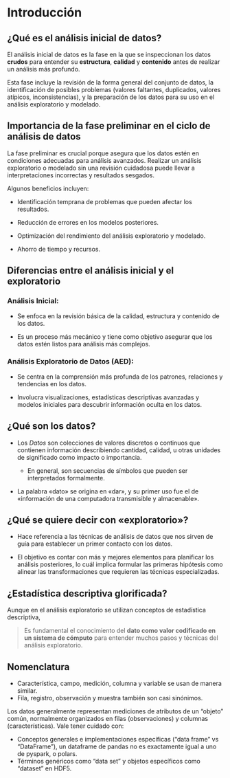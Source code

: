 # Introducción

## ¿Qué es el análisis inicial de datos?

El análisis inicial de datos es la fase en la que se inspeccionan los datos **crudos** para entender su **estructura**, **calidad** y **contenido** antes de realizar un análisis más profundo.

Esta fase incluye la revisión de la forma general del conjunto de datos, la identificación de posibles problemas (valores faltantes, duplicados, valores atípicos, inconsistencias), y la preparación de los datos para su uso en el análisis exploratorio y modelado.

## Importancia de la fase preliminar en el ciclo de análisis de datos

La fase preliminar es crucial porque asegura que los datos estén en condiciones adecuadas para análisis avanzados. Realizar un análisis exploratorio o modelado sin una revisión cuidadosa puede llevar a interpretaciones incorrectas y resultados sesgados.

Algunos beneficios incluyen:

-   Identificación temprana de problemas que pueden afectar los resultados.

-   Reducción de errores en los modelos posteriores.

-   Optimización del rendimiento del análisis exploratorio y modelado.

-   Ahorro de tiempo y recursos.

## Diferencias entre el análisis inicial y el exploratorio

### Análisis Inicial:

-   Se enfoca en la revisión básica de la calidad, estructura y contenido de los datos.

-   Es un proceso más mecánico y tiene como objetivo asegurar que los datos estén listos para análisis más complejos.

### Análisis Exploratorio de Datos (AED):

-   Se centra en la comprensión más profunda de los patrones, relaciones y tendencias en los datos.

-   Involucra visualizaciones, estadísticas descriptivas avanzadas y modelos iniciales para descubrir información oculta en los datos.

## ¿Qué son los datos?

-   Los *Datos* son colecciones de valores discretos o continuos que contienen información describiendo cantidad, calidad, u otras unidades de significado como impacto o importancia.

    -   En general, son secuencias de símbolos que pueden ser interpretados formalmente.

-   La palabra «dato» se origina en «dar», y su primer uso fue el de «información de una computadora transmisible y almacenable».

## ¿Qué se quiere decir con «exploratorio»?

-   Hace referencia a las técnicas de análisis de datos que nos sirven de guía para establecer un primer contacto con los datos.

-   El objetivo es contar con más y mejores elementos para planificar los análisis posteriores, lo cuál implica formular las primeras hipótesis como alinear las transformaciones que requieren las técnicas especializadas.

## ¿Estadística descriptiva glorificada?

Aunque en el análisis exploratorio se utilizan conceptos de estadística descriptiva,

> Es fundamental el conocimiento del **dato como valor codificado en un sistema de cómputo** para entender muchos pasos y técnicas del análisis exploratorio.

## Nomenclatura

-   Característica, campo, medición, columna y variable se usan de manera similar.
-   Fila, registro, observación y muestra también son casi sinónimos.

Los datos generalmente representan mediciones de atributos de un "objeto" común, normalmente organizados en filas (observaciones) y columnas (características). Vale tener cuidado con:

-   Conceptos generales e implementaciones específicas ("data frame" vs "DataFrame"), un dataframe de pandas no es exactamente igual a uno de pyspark, o polars.
-   Términos genéricos como "data set" y objetos específicos como "dataset" en HDF5.